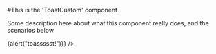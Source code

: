 

<Meta title="MDX types|ToastCustom" component={ToastCustom} />

#This is the 'ToastCustom' component

Some description here about what this component really does, and the scenarios below

<Preview>
  <Story name="basic state">
      <ToastCustom
        id={"test0"}
        message = {"I'm but a simple toast message!"}
      />
  </Story>
</Preview>

<Preview>
  <Story name="with a callback">
      <ToastCustom
        id={"test0"}
        message = {"I'm but a simple toast message, with a twist!"}
        completeCallbackFn = {()=>{alert("toassssst!")}}
      />
  </Story>
</Preview>

<Preview>
  <Story name="a slow toast">
      <ToastCustom
        id={"test0"}
        message = {"why the hurry?!"}
        displayLengthInSec = {20}
        inTransitionDurationInSec = {3}
        outTransitionDurationInSec = {5}
      />
  </Story>
</Preview>

<Preview>
  <Story name="staying">
      <ToastCustom
        id={"test0"}
        message = {"I'm not going anywhere..."}
        displayLengthInSec = {2000}
      />
  </Story>
</Preview>